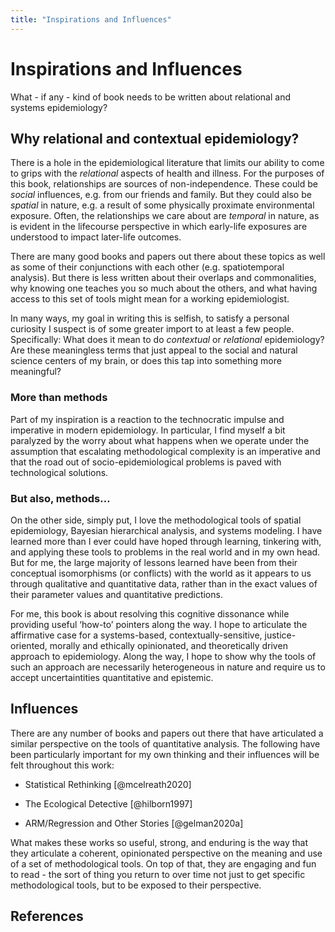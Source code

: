 ```yaml
---
title: "Inspirations and Influences"
---
```


# Inspirations and Influences {#sec-introduction}

What - if any - kind of book needs to be written about relational and systems epidemiology? 

## Why relational and contextual epidemiology? 

There is a hole in the epidemiological literature that limits our ability to come to grips with the *relational* aspects of health and illness. For the purposes of this book, relationships are sources of non-independence. These could be *social* influences, e.g. from our friends and family. But they could also be *spatial* in nature, e.g. a result of some physically proximate environmental exposure. Often, the relationships we care about are *temporal* in nature, as is evident in the lifecourse perspective in which early-life exposures are understood to impact later-life outcomes.  

There are many good books and papers out there about these topics as well as some of their conjunctions with each other (e.g. spatiotemporal analysis). But there is less written about their overlaps and commonalities, why knowing one teaches you so much about the others, and what having access to this set of tools might mean for a working epidemiologist.

In many ways, my goal in writing this is selfish, to satisfy a personal curiosity I suspect is of some greater import to at least a few people. Specifically: What does it mean to do *contextual* or *relational* epidemiology? Are these meaningless terms that just appeal to the social and natural science centers of my brain, or does this tap into something more meaningful?

### More than methods

Part of my inspiration is a reaction to the technocratic impulse and imperative in modern epidemiology. In particular, I find myself a bit paralyzed by the worry about what happens when we operate under the assumption that escalating methodological complexity is an imperative and that the road out of socio-epidemiological problems is paved with technological solutions. 


### But also, methods...

On the other side, simply put, I love the methodological tools of spatial epidemiology, Bayesian hierarchical analysis, and systems modeling. I have learned more than I ever could have hoped through learning, tinkering with, and applying these tools to problems in the real world and in my own head. But for me, the large majority of lessons learned have been from their conceptual isomorphisms (or conflicts) with the world as it appears to us through qualitative and quantitative data, rather than in the exact values of their parameter values and quantitative predictions. 

For me, this book is about resolving this cognitive dissonance while providing useful 'how-to' pointers along the way. I hope to articulate the affirmative case for a systems-based, contextually-sensitive, justice-oriented, morally and ethically opinionated, and theoretically driven approach to epidemiology. Along the way, I hope to show why the tools of such an approach are necessarily heterogeneous in nature and require us to accept uncertaintities quantitative and epistemic. 


## Influences

There are any number of books and papers out there that have articulated a similar perspective on the tools of quantitative analysis. The following have been particularly important for my own thinking and their influences will be felt throughout this work:

- Statistical Rethinking [@mcelreath2020]

- The Ecological Detective [@hilborn1997]

- ARM/Regression and Other Stories [@gelman2020a]

What makes these works so useful, strong, and enduring is the way that they articulate a coherent, opinionated perspective on the meaning and use of a set of methodological tools. On top of that, they are engaging and fun to read - the sort of thing you return to over time not just to get specific methodological tools, but to be exposed to their perspective. 

## References {.unnumbered}